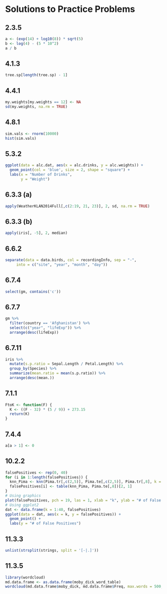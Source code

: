 # Solutions to Practice Problems 

## 2.3.5

```r
a <- (exp(14) + log10(8)) * sqrt(5)
b <- log(4) - (5 * 10^2)
a / b
```

## 4.1.3

```r
tree.sp[length(tree.sp) - 1]
```

## 4.4.1 

```r
my.weights[my.weights == 12] <- NA
sd(my.weights, na.rm = TRUE)
```

## 4.8.1

```r
sim.vals <- rnorm(10000)
hist(sim.vals)
```

## 5.3.2 

```r
ggplot(data = alc.dat, aes(x = alc.drinks, y = alc.weights)) + 
  geom_point(col = 'blue', size = 2, shape = "square") + 
  labs(x = "Number of Drinks", 
       y = "Weight")
```

## 6.3.3 (a)

```r
apply(WeatherKLAN2014Full[,c(2:19, 21, 23)], 2, sd, na.rm = TRUE)
```

## 6.3.3 (b)

```r
apply(iris[, -5], 2, median)
```

## 6.6.2 

```r
separate(data = data.birds, col = recordingInfo, sep = "-",
	 into = c("site", "year", "month", "day"))
```

## 6.7.4

```r
select(gm, contains('c'))
```

## 6.7.7 

```r
gm %>% 
  filter(country == 'Afghanistan') %>% 
  select(c("year", "lifeExp")) %>% 
  arrange(desc(lifeExp))
```

## 6.7.11

```r
iris %>% 
  mutate(s.p.ratio = Sepal.Length / Petal.Length) %>% 
  group_by(Species) %>% 
  summarize(mean.ratio = mean(s.p.ratio)) %>% 
  arrange(desc(mean.))
```

## 7.1.1

```r
FtoK <- function(F) {
  K <- ((F - 32) * (5 / 9)) + 273.15
  return(K)
}
```

## 7.4.4

```r
a[a > 1] <- 0
```

## 10.2.2

```r
falsePositives <- rep(0, 40)
for (i in 1:length(falsePositives)) {
  knn_Pima <- knn(Pima.tr[,c(2,5)], Pima.te[,c(2,5)], Pima.tr[,8], k = i, prob=TRUE)
  falsePositives[i] <- table(knn_Pima, Pima.te[,8])[2, 1]
}
# Using graphics
plot(falsePositives, pch = 19, las = 1, xlab = "k", ylab = "# of False Positives")
# Using ggplot2
dat <- data.frame(k = 1:40, falsePositives)
ggplot(data = dat, aes(x = k, y = falsePositives)) + 
  geom_point() + 
  labs(y = "# of False Positives")
```

## 11.3.3

```r
unlist(strsplit(strings, split = '[-|.]'))
```

## 11.3.5

```r
library(wordcloud)
md.data.frame <- as.data.frame(moby_dick_word_table)
wordcloud(md.data.frame$moby_dick, md.data.frame$Freq, max.words = 500, colors = rainbow(20), random.color = TRUE)
```
